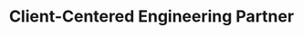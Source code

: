 ---
title: "Client-Centered Engineering Partner"
publishedAt: "2025-05-20"
summary: "Engineering solutions with empathy and precision—translating client visions into real-world products through clear communication, fast iteration, and full ownership across the delivery lifecycle. Trusted by startups, founders, and enterprise teams alike."
images:
  - "/videos/projects/client-focused-engineer.mp4"
---